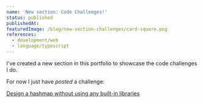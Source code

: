 ```yaml
---
name: 'New section: Code Challenges!'
status: published
publishedAt:
featuredImage: /blog/new-section-challenges/card-square.png
references:
  - development/web
  - language/typescript
---
```


I've created a new section in this portfolio to showcase the code challenges I do.

For now I just have _posted_ a challenge:

[Design a hashmap without using any built-in libraries](/challenge/design-a-hashmap-without-using-any-built-in-libraries)

